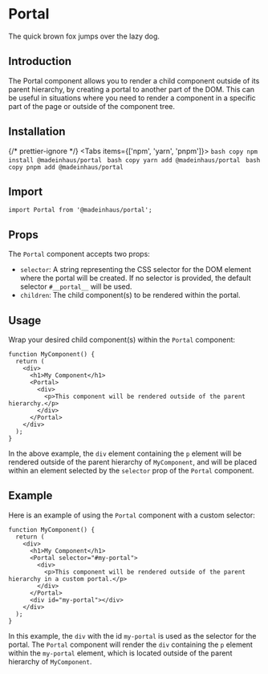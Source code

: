 # Portal

The quick brown fox jumps over the lazy dog.

## Introduction

The Portal component allows you to render a child component outside of its parent hierarchy, by creating a portal to another part of the DOM. This can be useful in situations where you need to render a component in a specific part of the page or outside of the component tree.

## Installation


{/* prettier-ignore */}
<Tabs items={['npm', 'yarn', 'pnpm']}>
    <Tab>
        ```bash copy
        npm install @madeinhaus/portal
        ```
    </Tab>
    <Tab>
        ```bash copy
        yarn add @madeinhaus/portal
        ```
    </Tab>
    <Tab>
        ```bash copy
        pnpm add @madeinhaus/portal
        ```
    </Tab>
</Tabs>

## Import

`import Portal from '@madeinhaus/portal';`

## Props

The `Portal` component accepts two props:

- `selector`: A string representing the CSS selector for the DOM element where the portal will be created. If no selector is provided, the default selector `#__portal__` will be used.
- `children`: The child component(s) to be rendered within the portal.

## Usage

Wrap your desired child component(s) within the `Portal` component:

```tsx copy showLineNumbers=true
function MyComponent() {
  return (
    <div>
      <h1>My Component</h1>
      <Portal>
        <div>
          <p>This component will be rendered outside of the parent hierarchy.</p>
        </div>
      </Portal>
    </div>
  );
}
```

In the above example, the `div` element containing the `p` element will be rendered outside of the parent hierarchy of `MyComponent`, and will be placed within an element selected by the `selector` prop of the `Portal` component.

## Example

Here is an example of using the `Portal` component with a custom selector:

```tsx copy showLineNumbers=true
function MyComponent() {
  return (
    <div>
      <h1>My Component</h1>
      <Portal selector="#my-portal">
        <div>
          <p>This component will be rendered outside of the parent hierarchy in a custom portal.</p>
        </div>
      </Portal>
      <div id="my-portal"></div>
    </div>
  );
}
```

In this example, the `div` with the id `my-portal` is used as the selector for the portal. The `Portal` component will render the `div` containing the `p` element within the `my-portal` element, which is located outside of the parent hierarchy of `MyComponent`.
